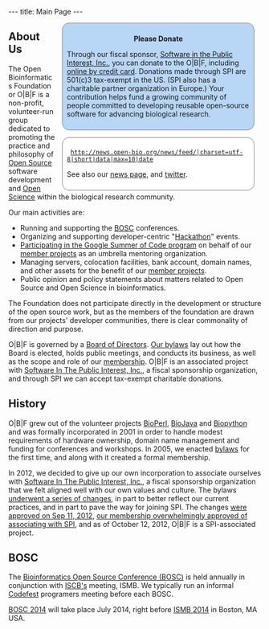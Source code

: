 ---
title: Main Page
---

<div style="float:right;">
 <div style="width:26em; background-color: rgb(184,214,245); border: 1px solid grey; border-radius: 1em; margin: 0em 1em 0em 1em; padding: 0.6em;">
<span style="font-size: larger"><center>'''Please Donate'''</center></span>

Through our fiscal sponsor, [http://spi-inc.org/donations Software in the Public Interest, Inc.], you can donate to the O|B|F, including [https://co.clickandpledge.com/advanced/default.aspx?wid=66788# online by credit card]. Donations made through SPI are 501(c)3 tax-exempt in the US. (SPI also has a charitable partner organization in Europe.) Your contribution helps fund a growing community of people committed to developing reusable open-source software for advancing biological research. 
 </div>
 <div style="width:26em; background-color: white; border: 1px solid grey; border-radius: 1em; margin: 1em 1em 0em 1em; padding: 0.6em;">
  <rss>http://news.open-bio.org/news/feed/|charset=utf-8|short|data|max=10|date</rss>
See also our [[News|news page]], and [http://twitter.com/obf_news twitter].
 </div>
</div>
== About Us ==

The Open Bioinformatics Foundation or O|B|F is a non-profit, volunteer-run group dedicated to promoting the practice and philosophy of [[wp:open source|Open Source]] software development and [[wp:Open science|Open Science]] within the biological research community.

Our main activities are:

* Running and supporting the [[BOSC]] conferences.
* Organizing and supporting developer-centric "[[Hackathon]]" events.
* [[Google Summer of Code| Participating in the Google Summer of Code program]] on behalf of our [[Projects| member projects]] as an umbrella mentoring organization.
* Managing servers, colocation facilities, bank account, domain names, and other assets for the benefit of our [[Projects| member projects]].
* Public opinion and policy statements about matters related to Open Source and Open Science in bioinformatics.

The Foundation does not participate directly in the development or structure of the open source work, but as the members of the foundation are drawn from our projects' developer communities, there is clear commonality of direction and purpose.

O|B|F is governed by a [[Board|Board of Directors]]. [[:File:OBF-Bylaws.pdf| Our bylaws]] lay out how the Board is elected, holds public meetings, and conducts its business, as well as the scope and role of our [[Open_Bioinformatics_Foundation:Membership_application| membership]]. O|B|F is an associated project with [http://spi-inc.org/ Software In The Public Interest, Inc.], a fiscal sponsorship organization, and through SPI we can accept tax-exempt charitable donations.

== History ==

O|B|F grew out of the volunteer projects [[BioPerl]], [[BioJava]] and [[Biopython]] and was formally incorporated in 2001 in order to handle modest requirements of hardware ownership, domain name management and funding for conferences and workshops. In 2005, we enacted [[:File:OBF-Bylaws.pdf| bylaws]] for the first time, and along with it created a formal membership. 

In 2012, we decided to give up our own incorporation to associate ourselves with [http://spi-inc.org/ Software In The Public Interest, Inc.], a fiscal sponsorship organization that we felt aligned well with our own values and culture. The bylaws [https://github.com/OBF/obf-docs/pull/8 underwent a series of changes], in part to better reflect our current practices, and in part to pave the way for joining SPI. The changes [[Minutes:2012_Sep_ConfCall| were approved on Sep 11, 2012]], [http://vote.heliosvoting.org/helios/e/OBFjoiningSPI our membership overwhelmingly approved of associating with SPI], and as of October 12, 2012, O|B|F is a SPI-associated project.

== BOSC ==
The [[BOSC|Bioinformatics Open Source Conference (BOSC)]] is held annually in conjunction with [http://www.iscb.org ISCB's] meeting, ISMB.
We typically run an informal [[Codefest]] programers meeting before each BOSC.

[[BOSC 2014]] will take place July 2014, right before [http://www.iscb.org/ismb2014 ISMB 2014] in Boston, MA USA.